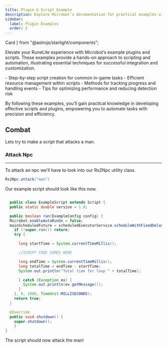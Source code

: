 ```yaml
---
title: Plugin & Script Example
description: Explore Microbot’s documentation for practical examples of plugins and scripts to enhance your RuneLite automation.
sidebar:
  label: Plugin Examples
  order: 2
---
```


  Card
} from "@astrojs/starlight/components";

Elevate your RuneLite experience with Microbot’s example plugins and scripts. These examples provide a hands-on approach to scripting and automation, illustrating essential techniques for successful integration and customization.

<Card title="Our example plugins and scripts demonstrate:" icon="seti:notebook">
    - Step-by-step script creation for common in-game tasks
    - Efficient resource management within scripts
    - Methods for tracking progress and handling events
    - Tips for optimizing performance and reducing detection risk
</Card>

By following these examples, you’ll gain practical knowledge in developing effective scripts and plugins, empowering you to automate tasks with precision and efficiency.

## Combat

Lets try to make a script that attacks a man.

### Attack Npc

---


To attack an npc we'll have to look into our Rs2Npc utility class.

```java
Rs2Npc.attack("man")
```

Our example script should look like this now.

  ```java
  
    public class ExampleScript extends Script {
    public static double version = 1.0;

    public boolean run(ExampleConfig config) {
    Microbot.enableAutoRunOn = false;
    mainScheduledFuture = scheduledExecutorService.scheduleWithFixedDelay(() -> {
      if (!super.run()) return;
      try {

        long startTime = System.currentTimeMillis();

        //SCRIPT CODE COMES HERE

        long endTime = System.currentTimeMillis();
        long totalTime = endTime - startTime;
        System.out.println("Total time for loop " + totalTime);

        } catch (Exception ex) {
          System.out.println(ex.getMessage());
        }
      }, 0, 1000, TimeUnit.MILLISECONDS);
      return true;
    }

    @Override
    public void shutdown() {
      super.shutdown();
      }
  }
```

The script should now attack the man!



